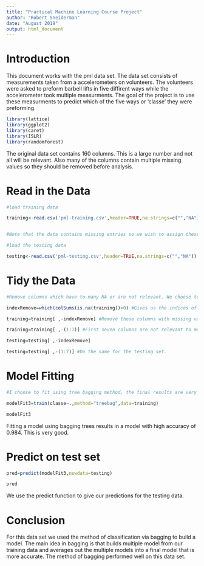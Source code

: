 ```yaml
---
title: "Practical Machine Learning Course Project"
author: "Robert Sneiderman"
date: "August 2019"
output: html_document
---
```



# Introduction

 This document works with the pml data set. The data set consists of measurements taken from a accelerometers on volunteers. The volunteers were asked to preform barbell lifts in five diffirent ways while the accelerometer took multiple measurments. The goal of the project is to use these measurments to predict which of the five ways or 'classe' they were preforming.

```r
library(lattice)
library(ggplot2)
library(caret)
library(ISLR)
library(randomForest)
```



 The original data set contains 160 columns. This is a large number and not all will be relevant. Also many of the columns contain multiple missing values so they should be removed before analysis.
 
# Read in the Data 

```r
#load training data

training<-read.csv('pml-training.csv',header=TRUE,na.strings=c("","NA")) 


#Note that the data contains missing entries so we wish to assign these the NA value instead of just blank

#load the testing data

testing<-read.csv('pml-testing.csv',header=TRUE,na.strings=c("","NA"))


```


# Tidy the Data

```r

#Remove columns which have to many NA or are not relevant. We choose to keep only those columns which have no NA or missing values

indexRemove=which(colSums(is.na(training))>0) #Gives us the indices of the columns that have one or more missing values

training=training[ ,-indexRemove] #Remove those columns with missing values

training=training[ ,-(1:7)] #First seven columns are not relevant to measurments so we remove them.

testing=testing[ ,-indexRemove]

testing=testing[ ,-(1:7)] #Do the same for the testing set.


```


# Model Fitting

```r

#I choose to fit using tree bagging method, the final results are very good (high accuracy).

modelFit3=train(classe~.,method="treebag",data=training)

modelFit3

```

Fitting a model using bagging trees results in a model with high accuracy of 0.984. This is very good.

# Predict on test set

```r
pred=predict(modelFit3,newdata=testing)

pred

```
 
We use the predict function to give our predictions for the testing data. 

 
# Conclusion 
 
 For this data set we used the method of classification via bagging to build a model. The main idea in bagging is that builds multiple model from our training data and averages out the multiple models into a final model that is more accurate. The method of bagging performed well on this data set.

